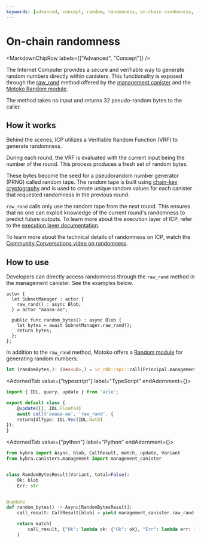 ```yaml
---
keywords: [advanced, concept, random, randomness, on-chain randomness, raw_rand]
---
```



# On-chain randomness

<MarkdownChipRow labels={["Advanced", "Concept"]} />

The Internet Computer provides a secure and verifiable way to generate random numbers directly within canisters. This functionality is exposed through the [raw_rand](../../../references/ic-interface-spec.md) method offered by the [management canister](../advanced-features/management-canister.mdx) and the [Motoko Random module](/docs/current/motoko/main/base/Random).

The method takes no input and returns 32 pseudo-random bytes to the caller.

## How it works
Behind the scenes, ICP utilizes a Verifiable Random Function (VRF) to generate randomness.

During each round, the VRF is evaluated with the current input being the number of the round. This process produces a fresh set of random bytes.

These bytes become the seed for a pseudorandom number generator (PRNG) called random tape. The random tape is built using [chain-key cryptography](https://internetcomputer.org/how-it-works/chain-key-technology) and is used to create unique random values for each canister that requested randomness in the previous round.

`raw_rand` calls only use the random tape from the next round. This ensures that no one can exploit knowledge of the current round's randomness to predict future outputs. To learn more about the execution layer of ICP, refer to the [execution layer documentation](https://internetcomputer.org/how-it-works/execution-layer/).

To learn more about the technical details of randomness on ICP, watch the [Community Conversations video on randomness](https://www.youtube.com/watch?v=nl5BuiWClD0).

## How to use
Developers can directly access randomness through the `raw_rand` method in the management canister. See the examples below.

<AdornedTabs groupId="language">
<TabItem value="motoko" label="Motoko" default>

```motoko
actor {
  let SubnetManager : actor {
    raw_rand() : async Blob;
  } = actor "aaaaa-aa";

  public func random_bytes() : async Blob {
    let bytes = await SubnetManager.raw_rand();
    return bytes;
  };
};
```

In addition to the `raw_rand` method, Motoko offers a [Random module](/docs/current/motoko/main/base/Random) for generating random numbers.

</TabItem>

<TabItem value="rust" label="Rust">

```rust
let (randomBytes,): (Vec<u8>,) = ic_cdk::api::call(Principal.management_canister(), "raw_rand", ()).await?;
```
</TabItem>

<AdornedTab value={"typescript"} label="TypeScript" endAdornment={<BetaChip />}>

```typescript
import { IDL, query, update } from 'azle';

export default class {
    @update([], IDL.Float64)
    await call('aaaaa-aa', 'raw_rand', {
    returnIdlType: IDL.Vec(IDL.Nat8)
});
}
```

</AdornedTab>

<AdornedTab value={"python"} label="Python" endAdornment={<BetaChip />}>

```python
from kybra import Async, blob, CallResult, match, update, Variant
from kybra.canisters.management import management_canister


class RandomBytesResult(Variant, total=False):
    Ok: blob
    Err: str


@update
def random_bytes() -> Async[RandomBytesResult]:
    call_result: CallResult[blob] = yield management_canister.raw_rand()

    return match(
        call_result, {"Ok": lambda ok: {"Ok": ok}, "Err": lambda err: {"Err": err}}
    )
```

</AdornedTab>
</AdornedTabs>

